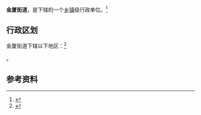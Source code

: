 {{中国乡级行政区|44/05/11/003/000}}

'''金厦街道'''，是{{PRC admin/fullname|44/05/11/003/000|3}}下辖的一个[[乡镇|乡镇]]级行政单位。<ref>{{PRC admin/ref sgc|{{PRC admin/parent|44/05/11/003/000}}}}</ref>

== 行政区划 ==

金厦街道下辖以下地区：<ref>{{PRC admin/ref sgc|44/05/11/003/000}}</ref>

{{PRC admin/children|44/05/11/003/000}}。

== 参考资料 ==

{{reflist}}

{{行政区划小作品}}
{{PRC admin/navcat|44/05/11/003/000}}